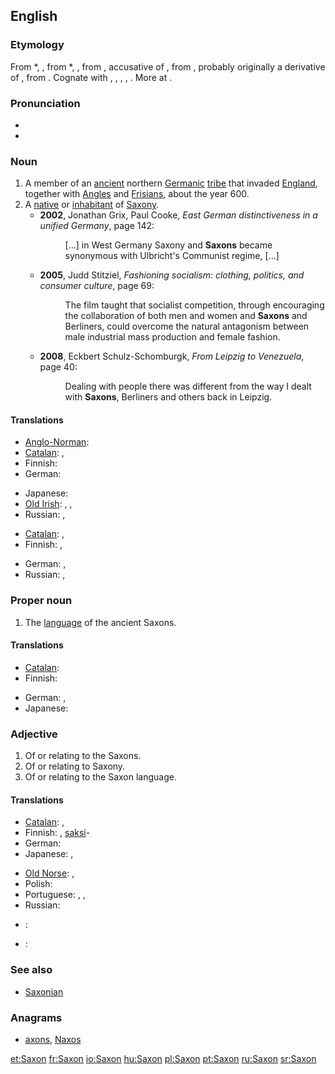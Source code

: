 ==English==
{{wikipedia}}

===Etymology===
From {{etyl|enm}} *{{term||Saxon|lang=enm}}, {{term|Saxoun|lang=enm}}, from {{etyl|fro}} *{{term||Saxoun|lang=fro}}, {{term|Saxon||Saxon|lang=fro}}, from {{etyl|LL.}} {{term|Saxonem|lang=la}}, accusative of {{term|Saxo||a Saxon|lang=la}}, from {{etyl|gmw}} {{recons|Sahsô|lang=gmw}}, probably originally a derivative of {{proto|Germanic|sahsan|rock, knife|lang=en}}, from {{proto|Indo-European|sÁk-||sek-|to cut|lang=en}}. Cognate with {{etyl|gml|-}} {{term|Sasse||someone speaking Saxon, i.e. (Middle) Low German|lang=gml}}, {{etyl|ang|-}} {{term|Seaxa||a Saxon|lang=ang}}, {{etyl|goh|-}} {{term|Sahso||a Saxon|lang=goh}}, {{etyl|is|-}} {{term|Saxi||a Saxon|lang=is}}, {{etyl|ang|-}} {{term|seax||a knife, hip-knife, an instrument for cutting, a short sword, dirk, dagger|lang=ang}}. More at {{l|en|sax}}.

===Pronunciation===
* {{IPA|/sæksən/}}
* {{rhymes|æksən}}

===Noun===
{{en-noun}}

# A member of an [[ancient]] northern [[Germanic]] [[tribe]] that invaded [[England]], together with [[Angle]]s and [[Frisian]]s, about the year 600.
# A [[native]] or [[inhabitant]] of [[Saxony]].
#* '''2002''', Jonathan Grix, Paul Cooke, ''East German distinctiveness in a unified Germany'', page 142:
#*: [...] in West Germany Saxony and '''Saxons''' became synonymous with Ulbricht's Communist regime, [...]
#* '''2005''', Judd Stitziel, ''Fashioning socialism: clothing, politics, and consumer culture'', page 69:
#*: The film taught that socialist competition, through encouraging the collaboration of both men and women and '''Saxons''' and Berliners, could overcome the natural antagonism between male industrial mass production and female fashion.
#* '''2008''', Eckbert Schulz-Schomburgk, ''From Leipzig to Venezuela'', page 40:
#*: Dealing with people there was different from the way I dealt with '''Saxons''', Berliners and others back in Leipzig.

====Translations====
{{trans-top|member of Saxon tribe}}
* [[Anglo-Norman]]: {{tø|xno|Saiscon|m}}
* [[Catalan]]: {{t|ca|saxó|m}}, {{t|ca|saxona|f}}
* Finnish: {{t+|fi|saksi}}
* German: {{t|de|Sachsen|m|p}}
{{trans-mid}}
* Japanese: {{t|ja|サクソン人|tr=sakuson jin}}
* [[Old Irish]]: {{tø|sga|Saxa|m}}, {{tø|sga|Saxanach|m}}, {{tø|sga|Sagsach|m}}
* Russian: {{t|ru|саксонец|m|sc=Cyrl|tr=saksónec}}, {{t|ru|саксонка|f|sc=Cyrl|tr=saksónka}}
{{trans-bottom}}

{{trans-top|native or inhabitant of Saxony}}
* [[Catalan]]: {{t|ca|saxó|m}}, {{t|ca|saxona|f}}
* Finnish: {{t|fi|saksi}}, {{t|fi|saksilainen}}
{{trans-mid}}
* German: {{t|de|Sachse|m}}, {{t|de|Sächsin|f}}
* Russian: {{t|ru|саксонец|m|sc=Cyrl|tr=saksónec}}, {{t|ru|саксонка|f|sc=Cyrl|tr=saksónka}}
{{trans-bottom}}

===Proper noun===
{{en-proper noun}}

# The [[language]] of the ancient Saxons.

====Translations====
{{trans-top|language of the Saxons}}
* [[Catalan]]: {{t|ca|saxó|m}}
* Finnish: {{t+|fi|saksi}}
{{trans-mid}}
* German: {{t-|de|Sächsisch|n}}, {{t|de|Altsächsisch|n}}
* Japanese: {{t|ja|サクソン語|tr=sakuson go}}
{{trans-bottom}}

===Adjective===
{{en-adj|-}}

# Of or relating to the Saxons.
# Of or relating to Saxony.
# Of or relating to the Saxon language.

====Translations====
{{trans-top|of Saxons, Saxony or Saxon language}}
* [[Catalan]]: {{t|ca|saxó|m}}, {{t|ca|saxona|f}}
* Finnish: {{t|fi|saksilainen}}, [[saksi]]-
* German: {{t+|de|sächsisch}}
* Japanese: {{t|ja|サクソン語の|tr=sakuson go no}} {{qualifier|language}}, {{t|ja|サクソン族の|tr=sakuson zoku no}} {{qualifier|of tribe}}
{{trans-mid}}
* [[Old Norse]]: {{tø|non|saxlenzkr}}, {{tø|non|saxneskr}}
* Polish: {{t+|pl|saksoński|m}}
* Portuguese: {{t|pt|saxão}}, {{t|pt|saxônio}}, {{t|pt|saxônico}}
* Russian: {{t|ru|саксонский|sc=Cyrl|tr=saksónskij}}
{{trans-bottom}}

{{checktrans-top}}
* {{ttbc|ia}}: {{t|ia|saxone}}
* {{ttbc|nds}}: {{t|nds|Sassen}}
{{trans-bottom}}

===See also===
* [[Saxonian]]

===Anagrams===
* [[axons#English|axons]], [[Naxos#English|Naxos]]

[[et:Saxon]]
[[fr:Saxon]]
[[io:Saxon]]
[[hu:Saxon]]
[[pl:Saxon]]
[[pt:Saxon]]
[[ru:Saxon]]
[[sr:Saxon]]